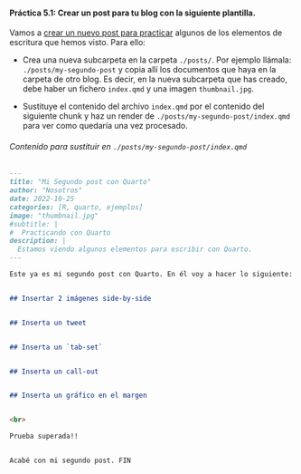 ::: {.callout-tip collapse="true" appearance="default" icon="false"}

#### Práctica 5.1: Crear un post para tu blog con la siguiente plantilla.

Vamos a [crear un nuevo post para practicar]{.underline} algunos de los elementos de escritura que hemos visto.  Para ello:

- Crea una nueva subcarpeta en la carpeta `./posts/`. Por ejemplo llámala: `./posts/my-segundo-post` y copia allí los documentos que haya en la carpeta de otro blog. Es decir, en la nueva subcarpeta que has creado, debe haber un fichero `index.qmd` y una imagen `thumbnail.jpg`.

- Sustituye el contenido del archivo `index.qmd` por el contenido del siguiente chunk y haz un render de `./posts/my-segundo-post/index.qmd` para ver como quedaría una vez procesado.


###### Contenido para sustituir en `./posts/my-segundo-post/index.qmd`


````markdown
---
title: "Mi Segundo post con Quarto"
author: "Nosotros"
date: 2022-10-25
categories: [R, quarto, ejemplos]
image: "thumbnail.jpg"
#subtitle: | 
#  Practicando con Quarto
description: |
  Estamos viendo algunos elementos para escribir con Quarto.
---

Este ya es mi segundo post con Quarto. En él voy a hacer lo siguiente:


## Insertar 2 imágenes side-by-side


## Inserta un tweet


## Inserta un `tab-set`


## Inserta un call-out


## Inserta un gráfico en el margen


<br>

Prueba superada!!


Acabé con mi segundo post. FIN
  
````

:::

